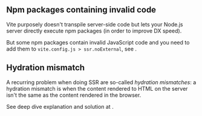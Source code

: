 
## Npm packages containing invalid code

Vite purposely doesn't transpile server-side code but lets your Node.js server directly execute npm packages (in order to improve DX speed).

But some npm packages contain invalid JavaScript code and you need to add them to `vite.config.js > ssr.noExternal`, see <Link href="/broken-npm-package#solution" />.


## Hydration mismatch

A recurring problem when doing SSR are so-called *hydration mismatches*: a hydration mismatch is when the content rendered to HTML on the server isn't the same as the content rendered in the browser.

See deep dive explanation and solution at <Link href="/hydration-mismatch" />.
